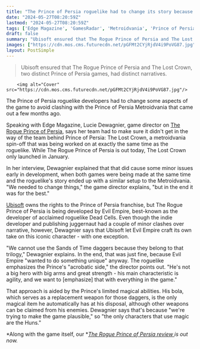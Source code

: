```yaml
---
title: "The Prince of Persia roguelike had to change its story because of the Prince of Persia metroidvania - and was forbidden from using an iconic weapon"
date: "2024-05-27T08:20:59Z"
lastmod: "2024-05-27T08:20:59Z"
tags: ['Edge Magazine', 'GamesRadar', 'Metroidvania', 'Prince of Persia', 'Roguelike', 'The Lost Crown', 'The Prince of Persia', 'Ubisoft', 'The Rogue Prince of Persia', 'Dead Cells', 'Sands of Time', 'Huns']
draft: false
summary: "Ubisoft ensured that The Rogue Prince of Persia and The Lost Crown, two distinct Prince of Persia games, had distinct narratives."
images: ["https://cdn.mos.cms.futurecdn.net/pGFMt2CYjRjdV4i9PoVG87.jpg"]
layout: PostSimple
---
```

> Ubisoft ensured that The Rogue Prince of Persia and The Lost Crown, two distinct Prince of Persia games, had distinct narratives.


        <img alt="Cover" src="https://cdn.mos.cms.futurecdn.net/pGFMt2CYjRjdV4i9PoVG87.jpg"/>
        
The Prince of Persia roguelike developers had to change some aspects of the game to avoid clashing with the Prince of Persia Metroidvania that came out a few months ago.

Speaking with Edge Magazine, Lucie Dewagnier, game director on [The Rogue Prince of Persia](https://www.gamesradar.com/the-rogue-prince-of-persia-preview-hands-on-april-2024/), says her team had to make sure it didn't get in the way of the team behind Prince of Persia: The Lost Crown, a metroidvania spin-off that was being worked on at exactly the same time as the roguelike. While The Rogue Prince of Persia is out today, The Lost Crown only launched in January.

In her interview, Dewagnier explained that that did cause some minor issues early in development, when both games were being made at the same time and the roguelike's story ended up with a similar setup to the Metroidvania. "We needed to change things," the game director explains, "but in the end it was for the best."

[Ubisoft](https://www.gamesradar.com/tag/ubisoft/) owns the rights to the Prince of Persia franchise, but The Rogue Prince of Persia is being developed by Evil Empire, best-known as the developer of acclaimed roguelike Dead Cells. Even though the indie developer and publishing juggernaut had a couple of minor clashes over narrative, however, Dewagnier says that Ubisoft let Evil Empire craft its own take on this iconic character - with one exception.

"We cannot use the Sands of Time daggers because they belong to that trilogy," Dewagnier explains. In the end, that was just fine, because Evil Empire "wanted to do something unique" anyway. The roguelike emphasizes the Prince's "acrobatic side," the director points out. "He's not a big hero with big arms and great strength - his main characteristic is agility, and we want to [emphasize] that with everything in the game."

That approach is aided by the Prince's limited magical abilities. His bola, which serves as a replacement weapon for those daggers, is the only magical item he automatically has at his disposal, although other weapons can be claimed from his enemies. Dewagnier says that's because "we're trying to make the game plausible," so "the only characters that use magic are the Huns."

*Along with the game itself, our *[<em>The Rogue Prince of Persia review </em>](https://www.gamesradar.com/games/roguelike/the-rogue-prince-of-persia-review-a-roguelite-with-few-fresh-ideas-thats-mainly-being-propped-up-by-its-slick-combat/)*is out now.*
        